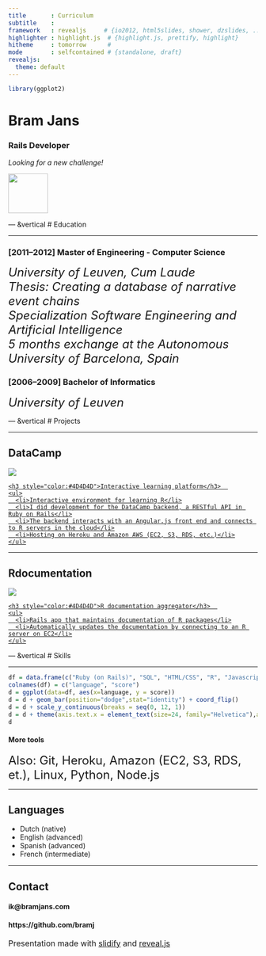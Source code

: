 ```yaml
--- 
title       : Curriculum
subtitle    : 
framework   : revealjs     # {io2012, html5slides, shower, dzslides, ...}
highlighter : highlight.js  # {highlight.js, prettify, highlight}
hitheme     : tomorrow      #
mode        : selfcontained # {standalone, draft}
revealjs:
  theme: default
---
```


```r
library(ggplot2)
```

# Bram Jans

### Rails Developer

*Looking for a new challenge!*

<a href="https://github.com/bramj" target="_blank">
  <img width="80px" src="/Users/bram/Documents/cv-slidify/assets/img/bram.jpg" />
</a>

--- &vertical
# Education

***
### [2011–2012] Master of Engineering - Computer Science
<font size="5">
*University of Leuven, Cum Laude*
<br>*Thesis: Creating a database of narrative event chains*
<br>*Specialization Software Engineering and Artificial Intelligence*
<br>*5 months exchange at the Autonomous University of Barcelona, Spain*
</font>

### [2006–2009] Bachelor of Informatics
<font size="5">*University of Leuven*</font>

--- &vertical
# Projects

***
## DataCamp
<div class="projects">
<a href="https://www.datacamp.com" target="_blank" class="mask">
  <img src="/Users/bram/Documents/cv-slidify/assets/img/datacamp_screenshot.png" />
  <div class="caption">  
    <h3 style="color:#4D4D4D">Interactive learning platform</h3>  
    <ul>
      <li>Interactive environment for learning R</li>
      <li>I did development for the DataCamp backend, a RESTful API in Ruby on Rails</li>
      <li>The backend interacts with an Angular.js front end and connects to R servers in the cloud</li>
      <li>Hosting on Heroku and Amazon AWS (EC2, S3, RDS, etc.)</li>
    </ul>
  </div>
</a>
</div>

***
## Rdocumentation
<div class="projects">
<a href="http://www.rdocumentation.org" target="_blank" class="mask">
  <img src="/Users/bram/Documents/cv-slidify/assets/img/rdocs_screenshot.png" />
  <div class="caption">  
    <h3 style="color:#4D4D4D">R documentation aggregator</h3>  
    <ul>
      <li>Rails app that maintains documentation of R packages</li>
      <li>Automatically updates the documentation by connecting to an R server on EC2</li>
    </ul>
  </div>
</a>
</div>

--- &vertical
# Skills

***

```r
df = data.frame(c("Ruby (on Rails)", "SQL", "HTML/CSS", "R", "Javascript"), c(8, 7, 6, 6, 5))
colnames(df) = c("language", "score")
d = ggplot(data=df, aes(x=language, y = score))
d = d + geom_bar(position="dodge",stat="identity") + coord_flip() 
d = d + scale_y_continuous(breaks = seq(0, 12, 1)) 
d = d + theme(axis.text.x = element_text(size=24, family="Helvetica"),axis.text.y = element_text(size=24))
d
```

#### More tools

<font size="5">Also: Git, Heroku, Amazon (EC2, S3, RDS, et.), Linux, Python, Node.js</font>

***
## Languages

- Dutch (native)
- English (advanced)
- Spanish (advanced)
- French (intermediate)


---
## Contact

#### ik@bramjans.com
#### https://github.com/bramj

<font size="3">Presentation made with [slidify](http://slidify.org) and [reveal.js](http://lab.hakim.se/reveal-js/#/)</font>

